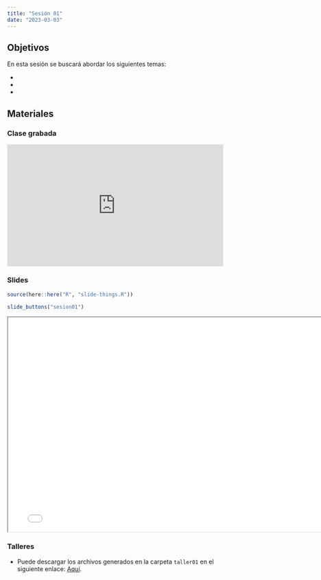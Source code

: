 ```yaml
---
title: "Sesión 01"
date: "2023-03-03"
---
```


## Objetivos

En esta sesión se buscará abordar los siguientes temas: 

-
-
-


## Materiales

::: {.panel-tabset}

### Clase grabada


<div style="padding:56.25% 0 0 0;position:relative;"><iframe src="https://player.vimeo.com/video/804768381?h=1ed32f4c93&amp;badge=0&amp;autopause=0&amp;player_id=0&amp;app_id=58479" frameborder="0" allow="autoplay; fullscreen; picture-in-picture" allowfullscreen style="position:absolute;top:0;left:0;width:100%;height:100%;" title="Sesi&amp;oacute;n 1 - Introducci&amp;oacute;n a REDCap y Configuraci&amp;oacute;n General"></iframe></div><script src="https://player.vimeo.com/api/player.js"></script>

### Slides

```r
source(here::here("R", "slide-things.R"))
```

```r
slide_buttons("sesion01")
```

```{=html}
<iframe width="780" height="500" src="sesion01.html" title="Sesión 1 - Intro a R"></iframe>
```

### Talleres

- Puede descargar los archivos generados en la carpeta `taller01` en el siguiente enlace: [Aquí]().


:::



